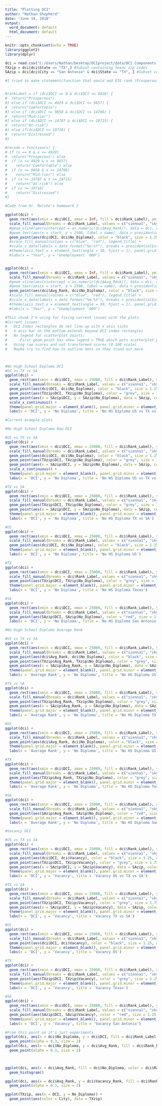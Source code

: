 ---
title: "Plotting DCI"
author: "Nathan Shepherd"
date: "June 19, 2018"
output:
  word_document: default
  html_document: default
---

```{r setup, include=FALSE}
knitr::opts_chunk$set(echo = TRUE)
library(ggplot2)
library(dplyr)
```

```{r}
dci = read.csv("C:/Users/Nathan/Desktop/DCIproject/data/DCI Components v2.5.csv")
TXzip = dci[dci$State == "TX",] #Subset containing Texas zip codes
SAzip = dci[dci$City == "San Antonio" & dci$State == "TX", ] #Subset containing San Antonio zip codes
```


```{r}
#I tried to make statement/function that would add EIG rank (Prosperous, comfortable, etc) but was unsuccessful.  Went into DCI components csv and added them manually. New version "DCI Components v2.5.csv"   


#rankLabel = if (dci$DCI == 0 & dci$DCI <= 4928) {
#  return("Prosperous")
#} else if (dci$DCI >= 4929 & dci$DCI <= 9857) {
#  return("Comfortable")
#} else if (dci$DCI >= 9858 & dci$DCI <= 14786) {
#  return("Mid-tier")
#} else if (dci$DCI >= 14787 & dci$DCI <= 19715) {
#  return("At-risk")
#} else if(dci$DCI >= 19716) {
#  return("Distressed")
#}

#recode = function(x) {
# if (x == 0 & x <= 4928) 
#  return("Prosperous") else
#  if (x >= 4929 & x <= 9857) 
#    return("Comfortable") else
#  if (x >= 9858 & x <= 14786) 
#    return("Mid-tier") else
#  if (x >= 14787 & x <= 19715) 
#    return("At-risk") else
#  if (x >= 19716) 
#    return("Distressed")
#} 
```


```{r}
#Code from Dr. Malshe's homework 2

ggplot(dci) +
  geom_rect(aes(xmin = dci$DCI, xmax = Inf, fill = dci$Rank_Label), ymin = -Inf, ymax = Inf, data = dci) +
  scale_fill_manual(breaks = dci$Rank_Label, values = c("sienna1", "skyblue1", "tomato4", "wheat1", "steelblue4")) +
  #geom_vline(aes(xintercept = as.numeric(dci$Avg_Rank)), data = dci, color = "blue", alpha = 0.5) + 
  #geom_text(aes(x = start, y = 2500, label = name), data = presidential, color = "white", angle = 90, size = 4, x = presidential$midpoint, hjust = 0, family = "Impact") + 
  geom_point(aes(dci$DCI, dci$No_Diploma), color = "black", size = 1.25, alpha = 0.3) 
  #scale_fill_manual(values = c("blue", "red"), legend_title) +
  #scale_x_date(labels = date_format("%m-%Y"), breaks = presidential$start) +
  #theme(axis.text.x = element_text(angle = 30, hjust = 1), panel.grid.major = element_blank(), panel.grid.minor = element_blank(), panel.background = element_blank(), axis.line = element_line("black")) +
  #labs(x = "Year", y = "Unemployment '000")


ggplot(dci) +
  geom_rect(aes(xmin = dci$DCI, xmax = Inf, fill = dci$Rank_Label), ymin = -Inf, ymax = Inf, data = dci) +
  scale_fill_manual(breaks = dci$Rank_Label, values = c("sienna1", "skyblue1", "tomato4", "wheat1", "steelblue4")) +
  #geom_vline(aes(xintercept = as.numeric(dci$Avg_Rank)), data = dci, color = "blue", alpha = 0.5) + 
  #geom_text(aes(x = start, y = 2500, label = name), data = presidential, color = "white", angle = 90, size = 4, x = presidential$midpoint, hjust = 0, family = "Impact") + 
  geom_point(aes(dci$Avg_Rank, dci$No_Diploma), color = "black", size = 1.25, alpha = 0.3) 
  #scale_fill_manual(values = c("blue", "red"), legend_title) +
  #scale_x_date(labels = date_format("%m-%Y"), breaks = presidential$start) +
  #theme(axis.text.x = element_text(angle = 30, hjust = 1), panel.grid.major = element_blank(), panel.grid.minor = element_blank(), panel.background = element_blank(), axis.line = element_line("black")) +
  #labs(x = "Year", y = "Unemployment '000")

```

```{r}
#This chunk I'm using for fixing current issues with the plots.
#Current issues:
#   DCI Index rectangles do not line up with x axis ticks
#   X axis bar on the bottom extends beyond DCI index rectangles
#   No legend for scatterplot points:  
#     -First geom_point has show.legend = TRUE which puts scatterplot points onto the DCI index legend, doesn't show names of scatterplot        points. Does this for every geom_point
#   Using raw scores and not transformed scores (0-100 scale)
#   Maybe try to find how to outline dots so they stand out more



#No High School Diploma DCI
#US vs TX vs SA
ggplot(dci) +
  geom_rect(aes(xmin = dci$DCI, xmax = 25000, fill = dci$Rank_Label), ymin = -Inf, ymax = Inf, data = dci) +
  scale_fill_manual(breaks = dci$Rank_Label, values = c("sienna1", "skyblue1", "tomato4", "wheat1", "steelblue4"), 'DCI Index') +
  geom_point(aes(dci$DCI, dci$No_Diploma), color = "black", size = 1.25, alpha = 1, show.legend = TRUE) +
  geom_point(aes(TXzip$DCI, TXzip$No_Diploma), color = "grey", size = 1.75, alpha = 0.8, data = TXzip) +
  geom_point(aes(x = SAzip$DCI, y = SAzip$No_Diploma), data = SAzip, color = 'red', size = 2.25) +
  scale_x_continuous() +
  theme(panel.grid.major = element_blank(), panel.grid.minor = element_blank(), panel.background = element_blank(), axis.line = element_line("black")) +
  labs(x = 'DCI', y = 'No Diploma', title = 'No HS Diploma US vs TX vs SA')

```


```{r}
#Current example plots

#No High School Diploma Raw DCI

#US vs TX vs SA
ggplot(dci) +
  geom_rect(aes(xmin = dci$DCI, xmax = 25000, fill = dci$Rank_Label), ymin = -Inf, ymax = Inf, data = dci) +
  scale_fill_manual(breaks = dci$Rank_Label, values = c("sienna1", "skyblue1", "tomato4", "wheat1", "steelblue4"), 'DCI Index') +
  geom_point(aes(dci$DCI, dci$No_Diploma), color = "black", size = 1.25, alpha = 1, show.legend = TRUE) +
  geom_point(aes(TXzip$DCI, TXzip$No_Diploma), color = "grey", size = 1.75, alpha = 0.8, data = TXzip) +
  geom_point(aes(x = SAzip$DCI, y = SAzip$No_Diploma), data = SAzip, color = 'red', size = 2.25) +
  scale_x_continuous() +
  theme(panel.grid.major = element_blank(), panel.grid.minor = element_blank(), panel.background = element_blank(), axis.line = element_line("black")) +
  labs(x = 'DCI', y = 'No Diploma', title = 'No HS Diploma US vs TX vs SA')

#TX vs SA
ggplot(dci) +
  geom_rect(aes(xmin = dci$DCI, xmax = 25000, fill = dci$Rank_Label), ymin = -Inf, ymax = Inf, data = dci) +
  scale_fill_manual(breaks = dci$Rank_Label, values = c("sienna1", "skyblue1", "tomato4", "wheat1", "steelblue4"), 'DCI Index') +
  geom_point(aes(TXzip$DCI, TXzip$No_Diploma), color = "grey", size = 1.75, alpha = 0.8, data = TXzip) +
  geom_point(aes(x = SAzip$DCI, y = SAzip$No_Diploma), data = SAzip, color = 'red', size = 2.25) +
  theme(panel.grid.major = element_blank(), panel.grid.minor = element_blank(), panel.background = element_blank(), axis.line = element_line("black")) +
  labs(x = 'DCI', y = 'No Diploma', title = 'No HS Diploma TX vs SA')

#US
ggplot(dci) +
  geom_rect(aes(xmin = dci$DCI, xmax = 25000, fill = dci$Rank_Label), ymin = -Inf, ymax = Inf, data = dci) +
  scale_fill_manual(breaks = dci$Rank_Label, values = c("sienna1", "skyblue1", "tomato4", "wheat1", "steelblue4"), 'DCI Index') +
  geom_point(aes(dci$DCI, dci$No_Diploma), color = "black", size = 1.25, alpha = 0.3, show.legend = TRUE) +
  theme(panel.grid.major = element_blank(), panel.grid.minor = element_blank(), panel.background = element_blank(), axis.line = element_line("black")) +
  labs(x = 'DCI', y = 'No Diploma', title = 'No HS Diploma US')

#TX
ggplot(dci) +
  geom_rect(aes(xmin = dci$DCI, xmax = 25000, fill = dci$Rank_Label), ymin = -Inf, ymax = Inf, data = dci) +
  scale_fill_manual(breaks = dci$Rank_Label, values = c("sienna1", "skyblue1", "tomato4", "wheat1", "steelblue4"), 'DCI Index') +
  geom_point(aes(TXzip$DCI, TXzip$No_Diploma), color = "grey", size = 1.25, alpha = 0.8, data = TXzip) +
  theme(panel.grid.major = element_blank(), panel.grid.minor = element_blank(), panel.background = element_blank(), axis.line = element_line("black")) +
  labs(x = 'DCI', y = 'No Diploma', title = 'No HS Diploma Texas')

#SA
ggplot(dci) +
  geom_rect(aes(xmin = dci$DCI, xmax = 25000, fill = dci$Rank_Label), ymin = -Inf, ymax = Inf, data = dci) +
  scale_fill_manual(breaks = dci$Rank_Label, values = c("sienna1", "skyblue1", "tomato4", "wheat1", "steelblue4")) +
  geom_point(aes(SAzip$DCI, SAzip$No_Diploma), color = "red", size = 1.25, data = SAzip) +
  labs(x = 'DCI', y = 'No Diploma', title = 'No HS Diploma San Antonio')
```


```{r}
#No High School Diploma Average Rank

#US vs TX vs SA
ggplot(dci) +
  geom_rect(aes(xmin = dci$DCI, xmax = 25000, fill = dci$Rank_Label), ymin = -Inf, ymax = Inf, data = dci) +
  scale_fill_manual(breaks = dci$Rank_Label, values = c("sienna1", "skyblue1", "tomato4", "wheat1", "steelblue4"), 'DCI Index') +
  geom_point(aes(dci$Avg_Rank, dci$No_Diploma), color = "black", size = 1.25, alpha = 0.3, show.legend = TRUE) +
  geom_point(aes(TXzip$Avg_Rank, TXzip$No_Diploma), color = "grey", size = 1.75, alpha = 0.8, data = TXzip) +
  geom_point(aes(x = SAzip$Avg_Rank, y = SAzip$No_Diploma), data = SAzip, color = 'red', size = 2.25) +
  theme(panel.grid.major = element_blank(), panel.grid.minor = element_blank(), panel.background = element_blank(), axis.line = element_line("black")) +
  labs(x = 'Average Rank', y = 'No Diploma', title = 'No HS Diploma US vs TX vs SA')

#TX vs SA
ggplot(dci) +
  geom_rect(aes(xmin = dci$DCI, xmax = 25000, fill = dci$Rank_Label), ymin = -Inf, ymax = Inf, data = dci) +
  scale_fill_manual(breaks = dci$Rank_Label, values = c("sienna1", "skyblue1", "tomato4", "wheat1", "steelblue4"), 'DCI Index') +
  geom_point(aes(TXzip$Avg_Rank, TXzip$No_Diploma), color = "grey", size = 1.75, alpha = 0.8, data = TXzip) +
  geom_point(aes(x = SAzip$Avg_Rank, y = SAzip$No_Diploma), data = SAzip, color = 'red', size = 2.25) +
  theme(panel.grid.major = element_blank(), panel.grid.minor = element_blank(), panel.background = element_blank(), axis.line = element_line("black")) +
  labs(x = 'Average Rank', y = 'No Diploma', title = 'No HS Diploma TX vs SA')

#US
ggplot(dci) +
  geom_rect(aes(xmin = dci$DCI, xmax = 25000, fill = dci$Rank_Label), ymin = -Inf, ymax = Inf, data = dci) +
  scale_fill_manual(breaks = dci$Rank_Label, values = c("sienna1", "skyblue1", "tomato4", "wheat1", "steelblue4"), 'DCI Index') +
  geom_point(aes(dci$Avg_Rank, dci$No_Diploma), color = "black", size = 1.25, alpha = 0.3, show.legend = TRUE) +
  theme(panel.grid.major = element_blank(), panel.grid.minor = element_blank(), panel.background = element_blank(), axis.line = element_line("black")) +
  labs(x = 'Average Rank', y = 'No Diploma', title = 'No HS Diploma US')

#TX
ggplot(dci) +
  geom_rect(aes(xmin = dci$DCI, xmax = 25000, fill = dci$Rank_Label), ymin = -Inf, ymax = Inf, data = dci) +
  scale_fill_manual(breaks = dci$Rank_Label, values = c("sienna1", "skyblue1", "tomato4", "wheat1", "steelblue4"), 'DCI Index') +
  geom_point(aes(TXzip$Avg_Rank, TXzip$No_Diploma), color = "grey", size = 1.25, alpha = 0.8, data = TXzip) +
  theme(panel.grid.major = element_blank(), panel.grid.minor = element_blank(), panel.background = element_blank(), axis.line = element_line("black")) +
  labs(x = 'Average Rank', y = 'No Diploma', title = 'No HS Diploma Texas')

#SA
ggplot(dci) +
  geom_rect(aes(xmin = dci$DCI, xmax = 25000, fill = dci$Rank_Label), ymin = -Inf, ymax = Inf, data = dci) +
  scale_fill_manual(breaks = dci$Rank_Label, values = c("sienna1", "skyblue1", "tomato4", "wheat1", "steelblue4")) +
  geom_point(aes(SAzip$Avg_Rank, SAzip$No_Diploma), color = "red", size = 1.25, data = SAzip) +
  theme(panel.grid.major = element_blank(), panel.grid.minor = element_blank(), panel.background = element_blank(), axis.line = element_line("black")) +
  labs(x = 'Average Rank', y = 'No Diploma', title = 'No HS Diploma San Antonio')
```



```{r}
#Vacancy DCI

#US vs TX vs SA
ggplot(dci) +
  geom_rect(aes(xmin = dci$DCI, xmax = 25000, fill = dci$Rank_Label), ymin = -Inf, ymax = Inf, data = dci) +
  scale_fill_manual(breaks = dci$Rank_Label, values = c("sienna1", "skyblue1", "tomato4", "wheat1", "steelblue4"), 'DCI Index') +
  geom_point(aes(dci$DCI, dci$Vacancy), color = "black", size = 1.25, alpha = 0.3, show.legend = TRUE) +
  geom_point(aes(TXzip$DCI, TXzip$Vacancy), color = "grey", size = 1.75, alpha = 0.8, data = TXzip) +
  geom_point(aes(x = SAzip$DCI, y = SAzip$Vacancy), data = SAzip, color = 'red', size = 2.25) +
  theme(panel.grid.major = element_blank(), panel.grid.minor = element_blank(), panel.background = element_blank(), axis.line = element_line("black")) +
  labs(x = 'DCI', y = 'Vacancy', title = 'Vacancy US vs TX vs SA')

#TX vs SA
ggplot(dci) +
  geom_rect(aes(xmin = dci$DCI, xmax = 25000, fill = dci$Rank_Label), ymin = -Inf, ymax = Inf, data = dci) +
  scale_fill_manual(breaks = dci$Rank_Label, values = c("sienna1", "skyblue1", "tomato4", "wheat1", "steelblue4"), 'DCI Index') +
  geom_point(aes(TXzip$DCI, TXzip$Vacancy), color = "grey", size = 1.75, alpha = 0.8, data = TXzip) +
  geom_point(aes(x = SAzip$DCI, y = SAzip$Vacancy), data = SAzip, color = 'red', size = 2.25) +
  theme(panel.grid.major = element_blank(), panel.grid.minor = element_blank(), panel.background = element_blank(), axis.line = element_line("black")) +
  labs(x = 'DCI', y = 'Vacancy', title = 'Vacancy TX vs SA')

#US
ggplot(dci) +
  geom_rect(aes(xmin = dci$DCI, xmax = 25000, fill = dci$Rank_Label), ymin = -Inf, ymax = Inf, data = dci) +
  scale_fill_manual(breaks = dci$Rank_Label, values = c("sienna1", "skyblue1", "tomato4", "wheat1", "steelblue4"), 'DCI Index') +
  geom_point(aes(dci$DCI, dci$Vacancy), color = "black", size = 1.25, alpha = 0.3, show.legend = TRUE) +
  theme(panel.grid.major = element_blank(), panel.grid.minor = element_blank(), panel.background = element_blank(), axis.line = element_line("black")) +
  labs(x = 'DCI', y = 'Vacancy', title = 'Vacancy US')

#TX
ggplot(dci) +
  geom_rect(aes(xmin = dci$DCI, xmax = 25000, fill = dci$Rank_Label), ymin = -Inf, ymax = Inf, data = dci) +
  scale_fill_manual(breaks = dci$Rank_Label, values = c("sienna1", "skyblue1", "tomato4", "wheat1", "steelblue4"), 'DCI Index') +
  geom_point(aes(TXzip$DCI, TXzip$Vacancy), color = "grey", size = 1.25, alpha = 0.8, data = TXzip) +
  theme(panel.grid.major = element_blank(), panel.grid.minor = element_blank(), panel.background = element_blank(), axis.line = element_line("black")) +
  labs(x = 'DCI', y = 'Vacancy', title = 'Vacancy Texas')

#SA
ggplot(dci) +
  geom_rect(aes(xmin = dci$DCI, xmax = 25000, fill = dci$Rank_Label), ymin = -Inf, ymax = Inf, data = dci) +
  scale_fill_manual(breaks = dci$Rank_Label, values = c("sienna1", "skyblue1", "tomato4", "wheat1", "steelblue4")) +
  geom_point(aes(SAzip$DCI, SAzip$Vacancy), color = "red", size = 1.25, data = SAzip) +
  theme(panel.grid.major = element_blank(), panel.grid.minor = element_blank(), panel.background = element_blank(), axis.line = element_line("black")) +
  labs(x = 'DCI', y = 'Vacancy', title = 'Vacancy San Antonio')
```


```{r}
#From this point on it's just experiments
ggplot(dci, aes(x = dci$No_Diploma, y = dci$DCI, fill = dci$Rank_Label, color = dci$Rank_Label)) +
  geom_point(alpha = 0.3, size = 2)
ggplot(dci, aes(x = dci$No_Diploma, y = dci$Avg_Rank, fill = dci$Rank_Label, color = dci$Rank_Label)) +
  geom_point(alpha = 0.3, size = 2)

  
```

```{r}
ggplot(dci, aes(x = dci$Avg_Rank, fill = dci$No_Diploma, color = dci$Rank_Label)) +
  geom_histogram()
```

```{r}
ggplot(dci, aes(x = dci$Avg_Rank, y = dci$Vacancy_Rank, fill = dci$Rank_Label, color = dci$Rank_Label)) +
  geom_point(alpha = 0.3, size = 2)
```

```{r}
ggplot(TXzip, aes(x = DCI, y = No_Diploma)) +
  geom_point(aes(color = City), data = TXzip)


```


```{r}

```

```{r}

```

```{r}

```

